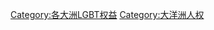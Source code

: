 {{Catmore}}
{{大洋洲題目|LGBT權益}}

[[Category:各大洲LGBT权益|Category:各大洲LGBT权益]]
[[Category:大洋洲人权|Category:大洋洲人权]]